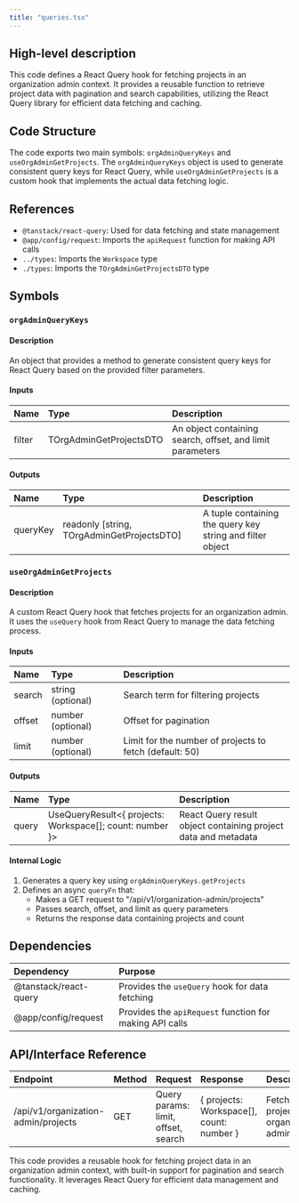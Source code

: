 ```yaml
---
title: "queries.tsx"
---
```


## High-level description
This code defines a React Query hook for fetching projects in an organization admin context. It provides a reusable function to retrieve project data with pagination and search capabilities, utilizing the React Query library for efficient data fetching and caching.

## Code Structure
The code exports two main symbols: `orgAdminQueryKeys` and `useOrgAdminGetProjects`. The `orgAdminQueryKeys` object is used to generate consistent query keys for React Query, while `useOrgAdminGetProjects` is a custom hook that implements the actual data fetching logic.

## References
- `@tanstack/react-query`: Used for data fetching and state management
- `@app/config/request`: Imports the `apiRequest` function for making API calls
- `../types`: Imports the `Workspace` type
- `./types`: Imports the `TOrgAdminGetProjectsDTO` type

## Symbols

### `orgAdminQueryKeys`
#### Description
An object that provides a method to generate consistent query keys for React Query based on the provided filter parameters.

#### Inputs
| Name | Type | Description |
|:-----|:-----|:------------|
| filter | TOrgAdminGetProjectsDTO | An object containing search, offset, and limit parameters |

#### Outputs
| Name | Type | Description |
|:-----|:-----|:------------|
| queryKey | readonly [string, TOrgAdminGetProjectsDTO] | A tuple containing the query key string and filter object |

### `useOrgAdminGetProjects`
#### Description
A custom React Query hook that fetches projects for an organization admin. It uses the `useQuery` hook from React Query to manage the data fetching process.

#### Inputs
| Name | Type | Description |
|:-----|:-----|:------------|
| search | string (optional) | Search term for filtering projects |
| offset | number (optional) | Offset for pagination |
| limit | number (optional) | Limit for the number of projects to fetch (default: 50) |

#### Outputs
| Name | Type | Description |
|:-----|:-----|:------------|
| query | UseQueryResult&lt;{ projects: Workspace[]; count: number }&gt; | React Query result object containing project data and metadata |

#### Internal Logic
1. Generates a query key using `orgAdminQueryKeys.getProjects`
2. Defines an async `queryFn` that:
   - Makes a GET request to "/api/v1/organization-admin/projects"
   - Passes search, offset, and limit as query parameters
   - Returns the response data containing projects and count

## Dependencies
| Dependency | Purpose |
|:-----------|:--------|
| @tanstack/react-query | Provides the `useQuery` hook for data fetching |
| @app/config/request | Provides the `apiRequest` function for making API calls |

## API/Interface Reference
| Endpoint | Method | Request | Response | Description |
|:---------|:-------|:--------|:---------|:------------|
| /api/v1/organization-admin/projects | GET | Query params: limit, offset, search | { projects: Workspace[], count: number } | Fetches projects for organization admin |

This code provides a reusable hook for fetching project data in an organization admin context, with built-in support for pagination and search functionality. It leverages React Query for efficient data management and caching.